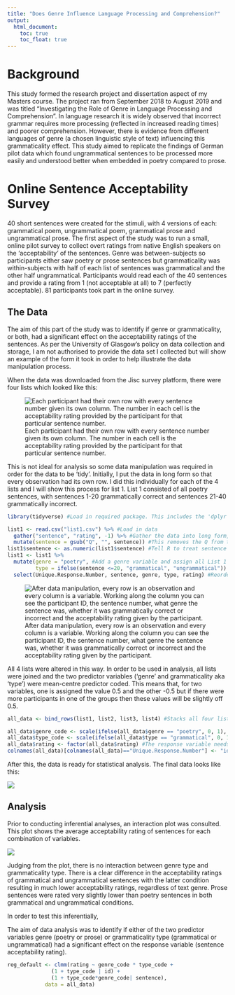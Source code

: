```yaml
---
title: "Does Genre Influence Language Processing and Comprehension?"
output:
  html_document:
    toc: true
    toc_float: true
---
```


# Background
This study formed the research project and dissertation aspect of my Masters course. The project ran from September 2018 to August 2019 and was titled "Investigating the Role of Genre in Language Processing and Comprehension". 
In language research it is widely observed that incorrect grammar requires more processing (reflected in increased reading times) and poorer comprehension. However, there is evidence from different languages of genre (a chosen linguistic style of text) influencing this grammaticality effect. This study aimed to replicate the findings of German pilot data which found ungrammatical sentences to be processed more easily and understood better when embedded in poetry compared to prose.

# Online Sentence Acceptability Survey
40 short sentences were created for the stimuli, with 4 versions of each: grammatical poem, ungrammatical poem, grammatical prose and ungrammatical prose. The first aspect of the study was to run a small, online pilot survey to collect overt ratings from native English speakers on the 'acceptability' of the sentences. Genre was between-subjects so participants either saw poetry or prose sentences but grammaticality was within-subjects with half of each list of sentences was grammatical and the other half ungrammatical. Participants would read each of the 40 sentences and provide a rating from 1 (not acceptable at all) to 7 (perfectly acceptable). 81 participants took part in the online survey.

##    The Data
The aim of this part of the study was to identify if genre or grammaticality, or both, had a significant effect on the acceptability ratings of the sentences. As per the University of Glasgow's policy on data collection and storage, I am not authorised to provide the data set I collected but will show an example of the form it took in order to help illustrate the data manipulation process.

When the data was downloaded from the Jisc survey platform, there were four lists which looked like this:

![Each participant had their own row with every sentence number given its own column. The number in each cell is the acceptability rating provided by the participant for that particular sentence number.](original_survey_data.jpg)

This is not ideal for analysis so some data manipulation was required in order for the data to be 'tidy'. Initially, I put the data in long form so that every observation had its own row. I did this individually for each of the 4 lists and I will show this process for list 1. List 1 consisted of all poetry sentences, with sentences 1-20 grammatically correct and sentences 21-40 grammatically incorrect. 

```r
library(tidyverse) #Load in required package. This includes the 'dplyr' package that I will use a lot to manipulate the data.

list1 <- read.csv("list1.csv") %>% #Load in data
  gather("sentence", "rating", -1) %>% #Gather the data into long form, apart from ID number
  mutate(sentence = gsub("Q", "", sentence)) #This removes the Q from the start of each sentence number
list1$sentence <- as.numeric(list1$sentence) #Tell R to treat sentence number as a numeric value 
list1 <- list1 %>% 
  mutate(genre = "poetry", #Add a genre variable and assign all List 1 observations "poetry"
         type = ifelse(sentence <=20, "grammatical", "ungrammatical")) %>%  #Add a type variable and sentences numbers 1-20 are assigned "grammatical", sentences 21-40 are assigned "ungrammatical".
  select(Unique.Response.Number, sentence, genre, type, rating) #Reorder the columns so that rating is last.
```


![After data manipulation, every row is an observation and every column is a variable. Working along the column you can see the participant ID, the sentence number, what genre the sentence was, whether it was grammatically correct or incorrect and the acceptability rating given by the participant.](long_survey_data.jpg)


All 4 lists were altered in this way. In order to be used in analysis, all lists were joined and the two predictor variables ('genre' and grammaticality aka 'type') were mean-centre predictor coded. This means that, for two variables, one is assigned the value 0.5 and the other -0.5 but if there were more participants in one of the groups then these values will be slightly off 0.5. 

```r

all_data <- bind_rows(list1, list2, list3, list4) #Stacks all four lists on top of each other.

all_data$genre_code <- scale(ifelse(all_data$genre == "poetry", 0, 1), scale = FALSE) #Mean centre predictor coding the genre variable. 
all_data$type_code <- scale(ifelse(all_data$type == "grammatical", 0, 1), scale = FALSE) #Same process for the type variable.
all_data$rating <- factor(all_data$rating) #The response variable needs to be a factor.
colnames(all_data)[colnames(all_data)=="Unique.Response.Number"] <- "id" #Rename the participant column 'id' for simplicity.

```

After this, the data is ready for statistical analysis. The final data looks like this:

![](final_survey_data.jpg)

##    Analysis
Prior to conducting inferential analyses, an interaction plot was consulted. This plot shows the average acceptability rating of sentences for each combination of variables. 

![](acceptability_rating_plot.jpeg)

Judging from the plot, there is no interaction between genre type and grammaticality type. There is a clear difference in the acceptability ratings of grammatical and ungrammatical sentences with the latter condition resulting in much lower acceptability ratings, regardless of text genre. Prose sentences were rated very slightly lower than poetry sentences in both grammatical and ungrammatical conditions.

In order to test this inferentially, 


The aim of data analysis was to identify if either of the two predictor variables genre (poetry or prose) or grammaticality type (grammatical or ungrammatical) had a significant effect on the response variable (sentence acceptability rating).

```r
reg_default <- clmm(rating ~ genre_code * type_code +  
              (1 + type_code | id) +  
              (1 + type_code*genre_code| sentence),
            data = all_data)
```







